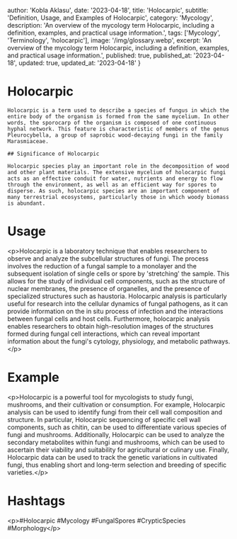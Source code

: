 
  author: 'Kobla Aklasu',
  date: '2023-04-18',
  title: 'Holocarpic',
  subtitle: 'Definition, Usage, and Examples of Holocarpic',
  category: 'Mycology',
  description: 'An overview of the mycology term Holocarpic, including a definition, examples, and practical usage information.',
  tags: ['Mycology', 'Terminology', 'holocarpic'],
  image: '/img/glossary.webp',
  excerpt: 'An overview of the mycology term Holocarpic, including a definition, examples, and practical usage information.',
  published: true,
  published_at: '2023-04-18',
  updated: true,
  updated_at: '2023-04-18'
}




# Holocarpic 
    
    Holocarpic is a term used to describe a species of fungus in which the entire body of the organism is formed from the same mycelium. In other words, the sporocarp of the organism is composed of one continuous hyphal network. This feature is characteristic of members of the genus Pleurocybella, a group of saprobic wood-decaying fungi in the family Marasmiaceae. 
    
    ## Significance of Holocarpic 
    
    Holocarpic species play an important role in the decomposition of wood and other plant materials. The extensive mycelium of holocarpic fungi acts as an effective conduit for water, nutrients and energy to flow through the environment, as well as an efficient way for spores to disperse. As such, holocarpic species are an important component of many terrestrial ecosystems, particularly those in which woody biomass is abundant.

# Usage

&lt;p&gt;Holocarpic is a laboratory technique that enables researchers to observe and analyze the subcellular structures of fungi. The process involves the reduction of a fungal sample to a monolayer and the subsequent isolation of single cells or spore by 'stretching' the sample. This allows for the study of individual cell components, such as the structure of nuclear membranes, the presence of organelles, and the presence of specialized structures such as haustoria. Holocarpic analysis is particularly useful for research into the cellular dynamics of fungal pathogens, as it can provide information on the in situ process of infection and the interactions between fungal cells and host cells. Furthermore, holocarpic analysis enables researchers to obtain high-resolution images of the structures formed during fungal cell interactions, which can reveal important information about the fungi's cytology, physiology, and metabolic pathways.&lt;/p&gt;

# Example

&lt;p&gt;Holocarpic is a powerful tool for mycologists to study fungi, mushrooms, and their cultivation or consumption. For example, Holocarpic analysis can be used to identify fungi from their cell wall composition and structure. In particular, Holocarpic sequencing of specific cell wall components, such as chitin, can be used to differentiate various species of fungi and mushrooms. Additionally, Holocarpic can be used to analyze the secondary metabolites within fungi and mushrooms, which can be used to ascertain their viability and suitability for agricultural or culinary use. Finally, Holocarpic data can be used to track the genetic variations in cultivated fungi, thus enabling short and long-term selection and breeding of specific varieties.&lt;/p&gt;

# Hashtags

&lt;p&gt;#Holocarpic #Mycology #FungalSpores #CrypticSpecies #Morphology&lt;/p&gt;

